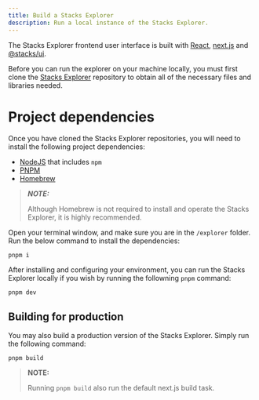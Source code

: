 ```yaml
---
title: Build a Stacks Explorer
description: Run a local instance of the Stacks Explorer.
---
```


The Stacks Explorer frontend user interface is built with [React](https://reactjs.org/), [next.js](https://github.com/vercel/next.js) and [@stacks/ui](https://github.com/hirosystems/ui).

Before you can run the explorer on your machine locally, you must first clone the [Stacks Explorer](https://github.com/hirosystems/explorer) repository to obtain all of the necessary files and libraries needed.

# Project dependencies

Once you have cloned the Stacks Explorer repositories, you will need to install the following project dependencies:

- [NodeJS](https://nodejs.dev/en/) that includes `npm`
- [PNPM](https://pnpm.io/installation/)
- [Homebrew](https://brew.sh/)

> **_NOTE:_**
>
> Although Homebrew is not required to install and operate the Stacks Explorer, it is highly recommended.

Open your terminal window, and make sure you are in the `/explorer` folder. Run the below command to install the dependencies:

`pnpm i`

After installing and configuring your environment, you can run the Stacks Explorer locally if you wish by running the followning `pnpm` command:

`pnpm dev`

## Building for production

You may also build a production version of the Stacks Explorer. Simply run the following command:

`pnpm build`

> **NOTE:**
>
> Running `pnpm build` also run the default next.js build task.
